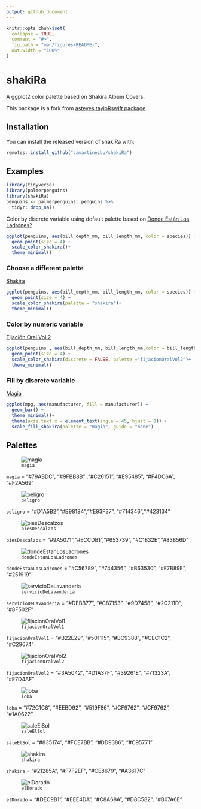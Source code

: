 ```yaml
---
output: github_document
---
```


<!-- README.md is generated from README.Rmd. Please edit that file -->

```r
knitr::opts_chunk$set(
  collapse = TRUE,
  comment = "#>",
  fig.path = "man/figures/README-",
  out.width = "100%"
)
```

# shakiRa

<!-- badges: start -->
<!-- badges: end -->

A ggplot2 color palette based on Shakira Album Covers. 

This package is a fork from [asteves tayloRswift package ](https://github.com/asteves/tayloRswift).

## Installation

You can install the released version of shakiRa with:

``` r
remotes::install_github("camartinezbu/shakiRa")
```

## Examples

```r
library(tidyverse)
library(palmerpenguins)
library(shakiRa)
penguins <- palmerpenguins::penguins %>% 
  tidyr::drop_na()
```


Color by discrete variable using default palette based on [Donde Están Los Ladrones?](https://en.wikipedia.org/wiki/D%C3%B3nde_Est%C3%A1n_los_Ladrones%3F)

```r
ggplot(penguins, aes(bill_depth_mm, bill_length_mm, color = species)) +
  geom_point(size = 4) +
  scale_color_shakira()+
  theme_minimal()
```

### Choose a different palette 

[Shakira](https://en.wikipedia.org/wiki/Shakira_(album))

```r
ggplot(penguins, aes(bill_depth_mm, bill_length_mm, color = species)) +
  geom_point(size = 4) +
  scale_color_shakira(palette = "shakira")+
  theme_minimal()
```

### Color by numeric variable 

[Fijación Oral Vol.2](https://en.wikipedia.org/wiki/Oral_Fixation,_Vol._2)

```r
ggplot(penguins , aes(bill_depth_mm, bill_length_mm,color = bill_length_mm)) +
  geom_point(size = 4) +
  scale_color_shakira(discrete = FALSE, palette ="fijacionOralVol2")+
  theme_minimal()
```

### Fill by discrete variable

[Magia](https://en.wikipedia.org/wiki/Magia_(Shakira_album))
```r
ggplot(mpg, aes(manufacturer, fill = manufacturer)) +
  geom_bar() +
  theme_minimal()+
  theme(axis.text.x = element_text(angle = 45, hjust = 1)) +
  scale_fill_shakira(palette = "magia", guide = "none")
```

## Palettes 

![`magia`](https://upload.wikimedia.org/wikipedia/en/c/c6/Shakira-Magia.jpg)

`magia` = "#79ABDC", "#9FBB8B" ,"#C26151", "#E95485", "#F4DC6A", "#F2A569"


![`peligro`](https://upload.wikimedia.org/wikipedia/en/3/33/Peligro.jpg)

`peligro` = "#D1A5B2","#B98184","#E93F37", "#714346","#423134"


![`piesDescalzos`](https://upload.wikimedia.org/wikipedia/en/3/35/PiesDescalzos.jpg)

`piesDescalzos` = "#9A5071","#ECCDB1","#653739", "#C1832E","#83856D"


![`dondeEstanLosLadrones`](https://upload.wikimedia.org/wikipedia/en/8/8f/DondeEstanlosLadrones.jpg)

`dondeEstanLosLadrones` = "#C56789", "#744356",  "#B63530", "#E7B89E", "#251919"


![`servicioDeLavanderia`](https://upload.wikimedia.org/wikipedia/en/5/5c/Laundry_Service_cover.png)

`servicioDeLavanderia` = "#DEBB77", "#C87153", "#9D7458", "#2C211D", "#8F502F"


![`fijacionOralVol1`](https://upload.wikimedia.org/wikipedia/en/e/eb/Oral_Fixation_Vol._1.png)

`fijacionOralVol1` = "#B22E29", "#501115", "#BC9388",  "#CEC1C2", "#C29674"


![`fijacionOralVol2`](https://upload.wikimedia.org/wikipedia/en/9/9e/Oral_Fixation_Vol._2.png)

`fijacionOralVol2` = "#3A5042", "#D1A37F", "#39261E", "#71323A", "#E7D4AF"


![`loba`](https://upload.wikimedia.org/wikipedia/en/9/97/She_Wolf.png)

`loba` = "#72C1C8", "#EEBD92", "#519F86", "#CF9762",  "#CF9762", "#1A0622"


![`saleElSol`](https://upload.wikimedia.org/wikipedia/en/a/a3/Shakira_-_Sale_el_Sol_%28album_cover%29.jpg)

`saleElSol` = "#835174", "#FCE7BB", "#DD9386", "#C95771"


![`shakira`](https://upload.wikimedia.org/wikipedia/en/3/35/Shakira_-_Shakira_%282014%29.png)

`shakira` = "#21285A", "#F7F2EF", "#CE8679", "#A3617C"


![`elDorado`](https://upload.wikimedia.org/wikipedia/en/a/a7/Shakira_El_Dorado_cover.png)

`elDorado` = "#DEC9B1", "#EEE4DA", "#C8A68A", "#D8C582", "#B07A6E"
